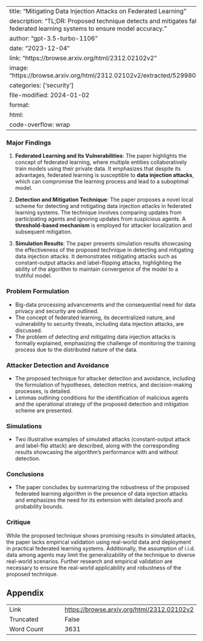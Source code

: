 
---
title: "Mitigating Data Injection Attacks on Federated Learning"
description: "TL;DR: Proposed technique detects and mitigates false data injection attacks in federated learning systems to ensure model accuracy."
author: "gpt-3.5-turbo-1106"
date: "2023-12-04"
link: "https://browse.arxiv.org/html/2312.02102v2"
image: "https://browse.arxiv.org/html/2312.02102v2/extracted/5299805/Figures/FederatedSimple3.png"
categories: ['security']
file-modified: 2024-01-02
format:
  html:
    code-overflow: wrap
---

### Major Findings

1. **Federated Learning and Its Vulnerabilities**: The paper highlights the concept of federated learning, where multiple entities collaboratively train models using their private data. It emphasizes that despite its advantages, federated learning is susceptible to **data injection attacks**, which can compromise the learning process and lead to a suboptimal model.

2. **Detection and Mitigation Technique**: The paper proposes a novel local scheme for detecting and mitigating data injection attacks in federated learning systems. The technique involves comparing updates from participating agents and ignoring updates from suspicious agents. A **threshold-based mechanism** is employed for attacker localization and subsequent mitigation.

3. **Simulation Results**: The paper presents simulation results showcasing the effectiveness of the proposed technique in detecting and mitigating data injection attacks. It demonstrates mitigating attacks such as constant-output attacks and label-flipping attacks, highlighting the ability of the algorithm to maintain convergence of the model to a truthful model.

### Problem Formulation
- Big-data processing advancements and the consequential need for data privacy and security are outlined.
- The concept of federated learning, its decentralized nature, and vulnerability to security threats, including data injection attacks, are discussed.
- The problem of detecting and mitigating data injection attacks is formally explained, emphasizing the challenge of monitoring the training process due to the distributed nature of the data.

### Attacker Detection and Avoidance
- The proposed technique for attacker detection and avoidance, including the formulation of hypotheses, detection metrics, and decision-making processes, is detailed.
- Lemmas outlining conditions for the identification of malicious agents and the operational strategy of the proposed detection and mitigation scheme are presented.

### Simulations
- Two illustrative examples of simulated attacks (constant-output attack and label-flip attack) are described, along with the corresponding results showcasing the algorithm's performance with and without detection.

### Conclusions
- The paper concludes by summarizing the robustness of the proposed federated learning algorithm in the presence of data injection attacks and emphasizes the need for its extension with detailed proofs and probability bounds.

### Critique
While the proposed technique shows promising results in simulated attacks, the paper lacks empirical validation using real-world data and deployment in practical federated learning systems. Additionally, the assumption of i.i.d. data among agents may limit the generalizability of the technique to diverse real-world scenarios. Further research and empirical validation are necessary to ensure the real-world applicability and robustness of the proposed technique.

## Appendix

|          |          |
|----------|----------|
| Link     | [https://browse.arxiv.org/html/2312.02102v2](https://browse.arxiv.org/html/2312.02102v2)       |
| Truncated       | False       |
| Word Count       | 3631       |